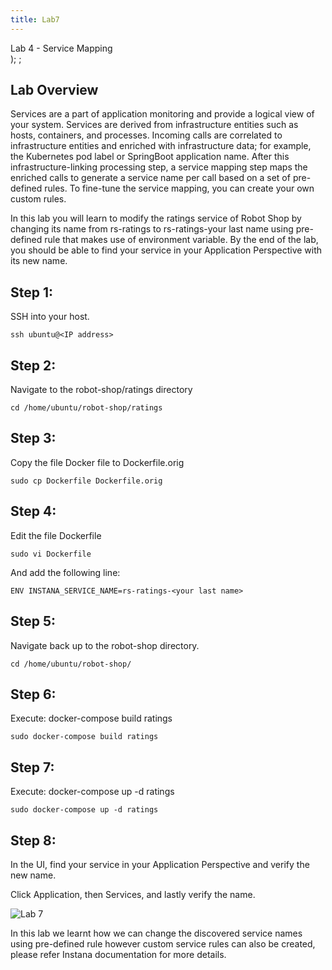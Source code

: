 ```yaml
---
title: Lab7
---
```

  <span>
    Lab 4 - Service Mapping <br />
  </span>
);
;

## Lab Overview

Services are a part of application monitoring and provide a logical view of your system. Services are derived from infrastructure entities such as hosts, containers, and processes. Incoming calls are correlated to infrastructure entities and enriched with infrastructure data; for example, the Kubernetes pod label or SpringBoot application name. After this infrastructure-linking processing step, a service mapping step maps the enriched calls to generate a service name per call based on a set of pre-defined rules. To fine-tune the service mapping, you can create your own custom rules.

In this lab you will learn to modify the ratings service of Robot Shop by changing its name from rs-ratings to rs-ratings-your last name using pre-defined rule that makes use of environment variable. By the end of the lab, you should be able to find your service in your Application Perspective with its new name.

## Step 1: 

SSH into your host. 

```
ssh ubuntu@<IP address>
```

## Step 2: 
Navigate to the robot-shop/ratings directory 

```
cd /home/ubuntu/robot-shop/ratings 
```

## Step 3: 
Copy the file Docker file to Dockerfile.orig 

```
sudo cp Dockerfile Dockerfile.orig 
```

## Step 4: 
Edit the file Dockerfile 

```
sudo vi Dockerfile 
```

And add the following line: 

```
ENV INSTANA_SERVICE_NAME=rs-ratings-<your last name> 
```

## Step 5: 
Navigate back up to the robot-shop directory. 

```
cd /home/ubuntu/robot-shop/ 
```

## Step 6: 
Execute: docker-compose build ratings 

```
sudo docker-compose build ratings
```

## Step 7: 
Execute: docker-compose up -d ratings 

```
sudo docker-compose up -d ratings 
```

## Step 8: 
In the UI, find your service in your Application Perspective and verify the new name. 

Click Application, then Services, and lastly verify the name. 

![Lab 7](../Labs/images/lab7.1.png)

In this lab we learnt how we can change the discovered service names using pre-defined rule however custom service rules can also be created, please refer Instana documentation for more details.